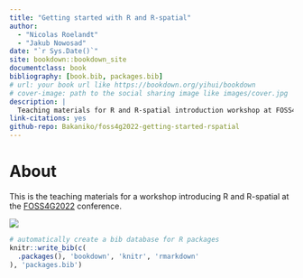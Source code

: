 ```yaml
--- 
title: "Getting started with R and R-spatial"
author: 
  - "Nicolas Roelandt"
  - "Jakub Nowosad"
date: "`r Sys.Date()`"
site: bookdown::bookdown_site
documentclass: book
bibliography: [book.bib, packages.bib]
# url: your book url like https://bookdown.org/yihui/bookdown
# cover-image: path to the social sharing image like images/cover.jpg
description: |
  Teaching materials for R and R-spatial introduction workshop at FOSS4G2022.
link-citations: yes
github-repo: Bakaniko/foss4g2022-getting-started-rspatial
---
```


# About {-}

This is the teaching materials for a workshop introducing R and R-spatial at the [FOSS4G2022](https://2022.foss4g.org/index.php) conference.

![](https://2022.foss4g.org/img/logo/logo-dark.png)

```r
# automatically create a bib database for R packages
knitr::write_bib(c(
  .packages(), 'bookdown', 'knitr', 'rmarkdown'
), 'packages.bib')
```
